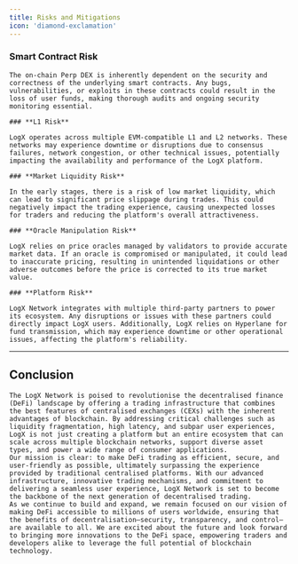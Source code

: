 ```yaml
---
title: Risks and Mitigations
icon: 'diamond-exclamation'
---
```


### **Smart Contract Risk**

    The on-chain Perp DEX is inherently dependent on the security and correctness of the underlying smart contracts. Any bugs, vulnerabilities, or exploits in these contracts could result in the loss of user funds, making thorough audits and ongoing security monitoring essential.

    ### **L1 Risk**

    LogX operates across multiple EVM-compatible L1 and L2 networks. These networks may experience downtime or disruptions due to consensus failures, network congestion, or other technical issues, potentially impacting the availability and performance of the LogX platform.

    ### **Market Liquidity Risk**

    In the early stages, there is a risk of low market liquidity, which can lead to significant price slippage during trades. This could negatively impact the trading experience, causing unexpected losses for traders and reducing the platform's overall attractiveness.

    ### **Oracle Manipulation Risk**

    LogX relies on price oracles managed by validators to provide accurate market data. If an oracle is compromised or manipulated, it could lead to inaccurate pricing, resulting in unintended liquidations or other adverse outcomes before the price is corrected to its true market value.

    ### **Platform Risk**

    LogX Network integrates with multiple third-party partners to power its ecosystem. Any disruptions or issues with these partners could directly impact LogX users. Additionally, LogX relies on Hyperlane for fund transmission, which may experience downtime or other operational issues, affecting the platform's reliability.

---

## **Conclusion**

    The LogX Network is poised to revolutionise the decentralised finance (DeFi) landscape by offering a trading infrastructure that combines the best features of centralised exchanges (CEXs) with the inherent advantages of blockchain. By addressing critical challenges such as liquidity fragmentation, high latency, and subpar user experiences, LogX is not just creating a platform but an entire ecosystem that can scale across multiple blockchain networks, support diverse asset types, and power a wide range of consumer applications.
    Our mission is clear: to make DeFi trading as efficient, secure, and user-friendly as possible, ultimately surpassing the experience provided by traditional centralised platforms. With our advanced infrastructure, innovative trading mechanisms, and commitment to delivering a seamless user experience, LogX Network is set to become the backbone of the next generation of decentralised trading.
    As we continue to build and expand, we remain focused on our vision of making DeFi accessible to millions of users worldwide, ensuring that the benefits of decentralisation—security, transparency, and control—are available to all. We are excited about the future and look forward to bringing more innovations to the DeFi space, empowering traders and developers alike to leverage the full potential of blockchain technology.

